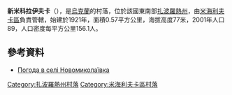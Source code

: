 {{coord|47|7|24|N|35|15|36|E|scale:100000|display=title}}

'''新米科拉伊夫卡'''（{{lang-uk|Новомиколаївка}}），是[[烏克蘭|烏克蘭]]的村落，位於該國東南部[[扎波羅熱州|扎波羅熱州]]，由[[米海利夫卡區|米海利夫卡區]]負責管轄，始建於1921年，面積0.57平方公里，海拔高度77米，2001年人口89，人口密度每平方公里156.1人。

==參考資料==
* [http://weather.in.ua/ua/zaporozhskaja/17750 Погода в селі Новомиколаївка] {{Wayback|url=http://weather.in.ua/ua/zaporozhskaja/17750 |date=20160305084431 }}

[[Category:扎波羅熱州村落|Category:扎波羅熱州村落]]
[[Category:米海利夫卡區村落|Category:米海利夫卡區村落]]


{{Zaporizhia-geo-stub}}